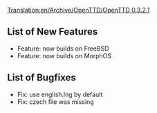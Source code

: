 [[Translation:en/Archive/OpenTTD/OpenTTD 0.3.2.1]]
{{en/Archive/OpenTTD/NaviPrevNext|prev=en/Archive/OpenTTD/OpenTTD 0.3.2|next=en/Archive/OpenTTD/OpenTTD 0.3.3|date=23 May 2004}}

==List of New Features==
*Feature: now builds on FreeBSD
*Feature: now builds on MorphOS

==List of Bugfixes==
*Fix: use english.lng by default
*Fix: czech file was missing